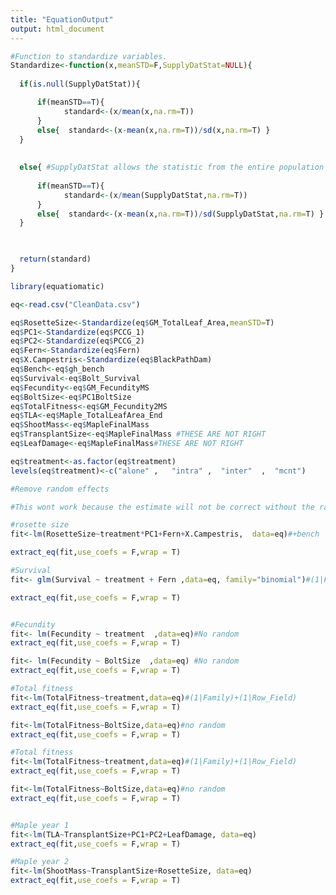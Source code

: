 ```yaml
---
title: "EquationOutput"
output: html_document
---
```


```r
#Function to standardize variables. 
Standardize<-function(x,meanSTD=F,SupplyDatStat=NULL){
  
  if(is.null(SupplyDatStat)){

      if(meanSTD==T){
            standard<-(x/mean(x,na.rm=T))
      }
      else{  standard<-(x-mean(x,na.rm=T))/sd(x,na.rm=T) }
  }
  
  
  else{ #SupplyDatStat allows the statistic from the entire population to be used as weighing measure to express values relative to the entire population and not just in a treatment. 
    
      if(meanSTD==T){
            standard<-(x/mean(SupplyDatStat,na.rm=T))
      }
      else{  standard<-(x-mean(x,na.rm=T))/sd(SupplyDatStat,na.rm=T) }
  }
    


  return(standard)
}
```



```r
library(equatiomatic)

eq<-read.csv("CleanData.csv")

eq$RosetteSize<-Standardize(eq$GM_TotalLeaf_Area,meanSTD=T)
eq$PC1<-Standardize(eq$PCCG_1)
eq$PC2<-Standardize(eq$PCCG_2)
eq$Fern<-Standardize(eq$Fern)
eq$X.Campestris<-Standardize(eq$BlackPathDam)
eq$Bench<-eq$gh_bench
eq$Survival<-eq$Bolt_Survival
eq$Fecundity<-eq$GM_FecundityMS
eq$BoltSize<-eq$PC1BoltSize
eq$TotalFitness<-eq$GM_Fecundity2MS
eq$TLA<-eq$Maple_TotalLeafArea_End
eq$ShootMass<-eq$MapleFinalMass
eq$TransplantSize<-eq$MapleFinalMass #THESE ARE NOT RIGHT
eq$LeafDamage<-eq$MapleFinalMass#THESE ARE NOT RIGHT

eq$treatment<-as.factor(eq$treatment)
levels(eq$treatment)<-c("alone" ,   "intra" ,  "inter"  ,  "mcnt")

#Remove random effects 

#This wont work because the estimate will not be correct without the random effects inserted. 

#rosette size
fit<-lm(RosetteSize~treatment*PC1+Fern+X.Campestris,  data=eq)#+bench

extract_eq(fit,use_coefs = F,wrap = T)

#Survival
fit<- glm(Survival ~ treatment + Fern ,data=eq, family="binomial")#(1|Family)+(1|Row_Field)

extract_eq(fit,use_coefs = F,wrap = T)


#Fecundity
fit<- lm(Fecundity ~ treatment  ,data=eq)#No random
extract_eq(fit,use_coefs = F,wrap = T)

fit<- lm(Fecundity ~ BoltSize  ,data=eq) #No random
extract_eq(fit,use_coefs = F,wrap = T)

#Total fitness
fit<-lm(TotalFitness~treatment,data=eq)#(1|Family)+(1|Row_Field)
extract_eq(fit,use_coefs = F,wrap = T)

fit<-lm(TotalFitness~BoltSize,data=eq)#no random
extract_eq(fit,use_coefs = F,wrap = T)

#Total fitness
fit<-lm(TotalFitness~treatment,data=eq)#(1|Family)+(1|Row_Field)
extract_eq(fit,use_coefs = F,wrap = T)

fit<-lm(TotalFitness~BoltSize,data=eq)#no random
extract_eq(fit,use_coefs = F,wrap = T)


#Maple year 1
fit<-lm(TLA~TransplantSize+PC1+PC2+LeafDamage, data=eq)
extract_eq(fit,use_coefs = F,wrap = T)

#Maple year 2
fit<-lm(ShootMass~TransplantSize+RosetteSize, data=eq)
extract_eq(fit,use_coefs = F,wrap = T)


```

